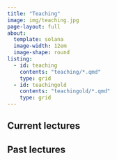 ```yaml
---
title: "Teaching"
image: img/teaching.jpg
page-layout: full
about:
  template: solana
  image-width: 12em
  image-shape: round
listing: 
  - id: teaching
    contents: "teaching/*.qmd"
    type: grid
  - id: teachingold
    contents: "teachingold/*.qmd"
    type: grid
---
```


## Current lectures
:::{#teaching}
:::

## Past lectures
:::{#teachingold}
:::

